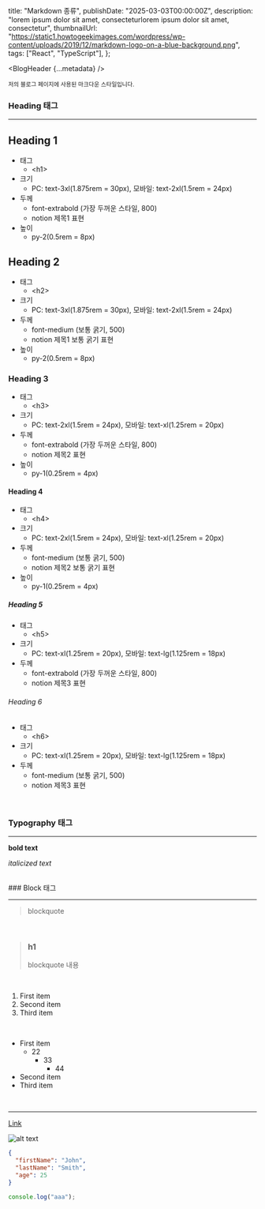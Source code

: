   title: "Markdown 종류",
  publishDate: "2025-03-03T00:00:00Z",
  description:
    "lorem ipsum dolor sit amet, consecteturlorem ipsum dolor sit amet, consectetur",
  thumbnailUrl:
    "https://static1.howtogeekimages.com/wordpress/wp-content/uploads/2019/12/markdown-logo-on-a-blue-background.png",
  tags: ["React", "TypeScript"],
};

<BlogHeader {...metadata} />

<article className="post-article">
<small>저의 블로그 페이지에 사용된 마크다운 스타일입니다.</small>

### Heading 태그

---

# Heading 1

- 태그
  - \<h1\>
- 크기
  - PC: text-3xl(1.875rem = 30px), 모바일: text-2xl(1.5rem = 24px)
- 두께
  - font-extrabold (가장 두꺼운 스타일, 800)
  - notion 제목1 표현
- 높이
  - py-2(0.5rem = 8px)

## Heading 2

- 태그
  - \<h2\>
- 크기
  - PC: text-3xl(1.875rem = 30px), 모바일: text-2xl(1.5rem = 24px)
- 두께
  - font-medium (보통 굵기, 500)
  - notion 제목1 보통 굵기 표현
- 높이
  - py-2(0.5rem = 8px)

### Heading 3

- 태그
  - \<h3\>
- 크기
  - PC: text-2xl(1.5rem = 24px), 모바일: text-xl(1.25rem = 20px)
- 두께
  - font-extrabold (가장 두꺼운 스타일, 800)
  - notion 제목2 표현
- 높이
  - py-1(0.25rem = 4px)

#### Heading 4

- 태그
  - \<h4\>
- 크기
  - PC: text-2xl(1.5rem = 24px), 모바일: text-xl(1.25rem = 20px)
- 두께
  - font-medium (보통 굵기, 500)
  - notion 제목2 보통 굵기 표현
- 높이
  - py-1(0.25rem = 4px)

##### Heading 5

- 태그
  - \<h5\>
- 크기
  - PC: text-xl(1.25rem = 20px), 모바일: text-lg(1.125rem = 18px)
- 두께
  - font-extrabold (가장 두꺼운 스타일, 800)
  - notion 제목3 표현

###### Heading 6

- 태그
  - \<h6\>
- 크기
  - PC: text-xl(1.25rem = 20px), 모바일: text-lg(1.125rem = 18px)
- 두께
  - font-medium (보통 굵기, 500)
  - notion 제목3 표현

<br />

### Typography 태그

---

**bold text**

_italicized text_

<br />
### Block 태그

---

> blockquote

<br />

> ### h1
>
> blockquote 내용

<br />

1. First item
2. Second item
3. Third item

<br />

- First item
  - 22
    - 33
      - 44
- Second item
- Third item

<br />

---

[Link](https://www.example.com)

![alt text](https://images.unsplash.com/photo-1660950543634-37b5e4f75c36)

```json
{
  "firstName": "John",
  "lastName": "Smith",
  "age": 25
}
```

```javascript
console.log("aaa");
```

</article>
